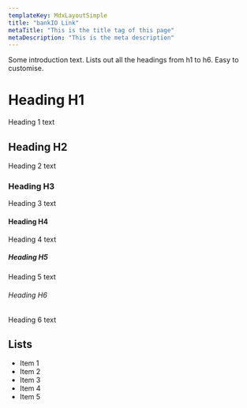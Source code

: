```yaml
---
templateKey: MdxLayoutSimple
title: "bankIO Link"
metaTitle: "This is the title tag of this page"
metaDescription: "This is the meta description"
---
```


<LandingPageAspspMap />

<BankIOLink />

Some introduction text. Lists out all the headings from h1 to h6. Easy to customise.

# Heading H1
Heading 1 text

## Heading H2
Heading 2 text

### Heading H3
Heading 3 text

#### Heading H4
Heading 4 text

##### Heading H5
Heading 5 text

###### Heading H6
Heading 6 text

## Lists
- Item 1
- Item 2
- Item 3
- Item 4
- Item 5

<GetInTouch />
